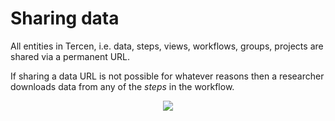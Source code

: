 # Sharing data {#sharing-data}

All entities in Tercen, i.e. data, steps, views, workflows, groups, projects are shared via a permanent URL.

If sharing a data URL is not possible for whatever reasons then a researcher downloads data from any of the _steps_ in the workflow.


<center>![](images\share.png)</center>
